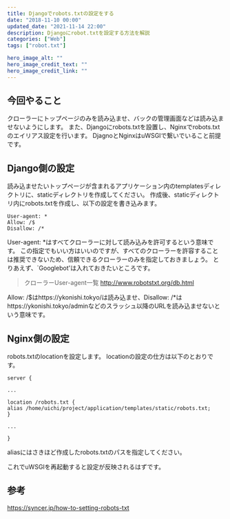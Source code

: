 ```yaml
---
title: Djangoでrobots.txtの設定をする
date: "2018-11-10 00:00"
updated_date: "2021-11-14 22:00"
description: Djangoにrobot.txtを設定する方法を解説
categories: ["Web"]
tags: ["robot.txt"]

hero_image_alt: ""
hero_image_credit_text: ""
hero_image_credit_link: ""
---
```

## 今回やること
クローラーにトップページのみを読み込ませ、バックの管理画面などは読み込ませないようにします。
 また、Djangoにrobots.txtを設置し、Nginxでrobots.txtのエイリアス設定を行います。
 DjagnoとNginxはuWSGIで繋いでいること前提です。

 ## Django側の設定
 読み込ませたいトップページが含まれるアプリケーション内のtemplatesディレクトリに、staticディレクトリを作成してください。
 作成後、staticディレクトリ内にrobots.txtを作成し、以下の設定を書き込みます。

 ```
 User-agent: *
 Allow: /$
 Disallow: /*
 ```

 User-agent: *はすべてクローラーに対して読み込みを許可するという意味です。
 この指定でもいい方はいいのですが、すべてのクローラーを許容することは推奨できないため、信頼できるクローラーのみを指定しておきましょう。
 とりあえず、`Googlebot'は入れておきたいところです。

> クローラーUser-agent一覧
http://www.robotstxt.org/db.html

Allow: /$はhttps://ykonishi.tokyo/は読み込ませ、Disallow: /*はhttps://ykonishi.tokyo/adminなどのスラッシュ以降のURLを読み込ませないという意味です。

## Nginx側の設定
robots.txtのlocationを設定します。
locationの設定の仕方は以下のとおりです。

```
server {

...

location /robots.txt {
alias /home/uichi/project/application/templates/static/robots.txt;
}

...

}
```

aliasにはさきほど作成したrobots.txtのパスを指定してください。

これでuWSGIを再起動すると設定が反映されるはずです。

## 参考
https://syncer.jp/how-to-setting-robots-txt
